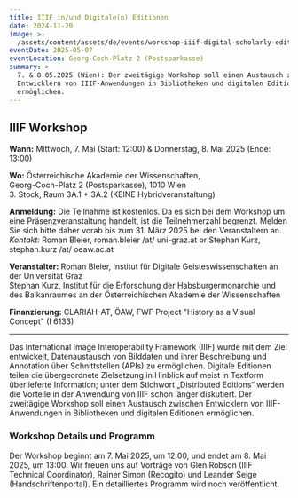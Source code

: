 ```yaml
---
title: IIIF in/und Digitale(n) Editionen
date: 2024-11-20
image: >-
  /assets/content/assets/de/events/workshop-iiif-digital-scholarly-editions/image.png
eventDate: 2025-05-07
eventLocation: Georg-Coch-Platz 2 (Postsparkasse)
summary: >
  7. & 8.05.2025 (Wien): Der zweitägige Workshop soll einen Austausch zwischen
  Entwicklern von IIIF-Anwendungen in Bibliotheken und digitalen Editionen
  ermöglichen.
---
```

## IIIF Workshop

**Wann:** Mittwoch, 7. Mai (Start: 12:00) & Donnerstag, 8. Mai 2025 (Ende: 13:00)

**Wo:** Österreichische Akademie der Wissenschaften, \
Georg-Coch-Platz 2 (Postsparkasse), 1010 Wien\
3\. Stock, Raum 3A.1 + 3A.2 (KEINE Hybridveranstaltung)

**Anmeldung:** Die Teilnahme ist kostenlos. Da es sich bei dem Workshop um eine Präsenzveranstaltung handelt, ist die Teilnehmerzahl begrenzt. Melden Sie sich bitte daher vorab bis zum 31. März 2025 bei den Veranstaltern an.\
*Kontakt:* Roman Bleier, roman.bleier /at/ uni-graz.at or Stephan Kurz, stephan.kurz /at/ oeaw\.ac.at

**Veranstalter:** Roman Bleier, Institut für Digitale Geisteswissenschaften an der Universität Graz\
Stephan Kurz, Institut für die Erforschung der Habsburgermonarchie und des Balkanraumes an der Österreichischen Akademie der Wissenschaften

**Finanzierung:** CLARIAH-AT, ÖAW, FWF Project "History as a Visual Concept" (I 6133)

---

Das International Image Interoperability Framework (IIIF) wurde mit dem Ziel entwickelt, Datenaustausch von Bilddaten und ihrer Beschreibung und Annotation über Schnittstellen (APIs) zu ermöglichen. Digitale Editionen teilen die übergeordnete Zielsetzung in Hinblick auf meist in Textform überlieferte Information; unter dem Stichwort „Distributed Editions“ werden die Vorteile in der Anwendung von IIIF schon länger diskutiert. Der zweitägige Workshop soll einen Austausch zwischen Entwicklern von IIIF-Anwendungen in Bibliotheken und digitalen Editionen ermöglichen.

### Workshop Details und Programm

Der Workshop beginnt am 7. Mai 2025, um 12:00, und endet am 8. Mai 2025, um 13:00. Wir freuen uns auf Vorträge von Glen Robson (IIIF Technical Coordinator), Rainer Simon (Recogito) und Leander Seige (Handschriftenportal). Ein detailliertes Programm wird noch veröffentlicht.
